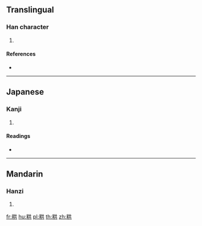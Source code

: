 {{character info/new}}
==Translingual==

===Han character===
{{Han char|rn=119|rad=米|as=06|sn=12|four=|canj=FDTC,XFDTC}}

# {{defn|Han|sort=米06}}

====References====
* {{Han ref|kx=0908.210|dkj=26924|dj=1334.170|hdz=53146.130|uh=7CA0|ud=31904}}

----

==Japanese==

===Kanji===
{{ja-kanji|grade=|rs=米06}}

# {{defn|lang=ja|sort=米06}}

====Readings====
* {{ja-readings|on=[[こう]] (kō)|kun=[[すくも]] (sukumo)|nanori=}}

----

==Mandarin==

===Hanzi===
{{cmn-hanzi|pin=[[hóng]] ([[hong2]])|wg=hung<sup>2</sup>}}

# {{defn|lang=cmn|sort=米06}}

[[fr:粠]]
[[hu:粠]]
[[pl:粠]]
[[th:粠]]
[[zh:粠]]